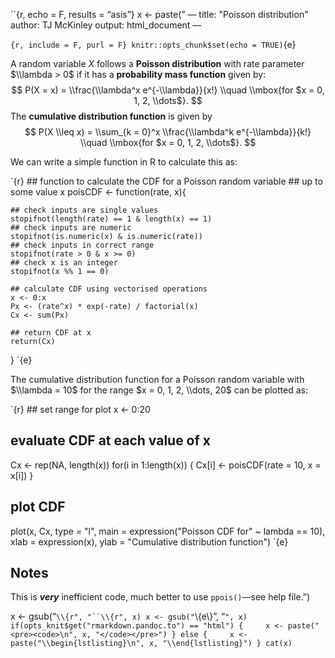 ``{r, echo = F, results = "asis"}
x <- paste("
---
title: \"Poisson distribution\"
author: TJ McKinley
output: html_document
---

`{r, include = F, purl = F}
knitr::opts_chunk$set(echo = TRUE)
`{e}

A random variable $X$ follows a **Poisson distribution** with rate parameter $\\lambda > 0$ if it has a **probability mass function** given by:
$$
    P(X = x) = \\frac{\\lambda^x e^{-\\lambda}}{x!} \\quad \\mbox{for $x = 0, 1, 2, \\dots$}.
$$
The **cumulative distribution function** is given by
$$
    P(X \\leq x) = \\sum_{k = 0}^x \\frac{\\lambda^k e^{-\\lambda}}{k!} \\quad \\mbox{for $x = 0, 1, 2, \\dots$}.
$$

We can write a simple function in R to calculate this as:

`{r}
## function to calculate the CDF for a Poisson random variable
## up to some value x
poisCDF <- function(rate, x){
    
    ## check inputs are single values
    stopifnot(length(rate) == 1 & length(x) == 1)
    ## check inputs are numeric
    stopifnot(is.numeric(x) & is.numeric(rate))
    ## check inputs in correct range
    stopifnot(rate > 0 & x >= 0)
    ## check x is an integer
    stopifnot(x %% 1 == 0)
    
    ## calculate CDF using vectorised operations
    x <- 0:x
    Px <- (rate^x) * exp(-rate) / factorial(x)
    Cx <- sum(Px)
    
    ## return CDF at x
    return(Cx)
}
`{e}

The cumulative distribution function for a Poisson random variable with $\\lambda = 10$ for the range $x = 0, 1, 2, \\dots, 20$ can be plotted as:

`{r}
## set range for plot
x <- 0:20

## evaluate CDF at each value of x
Cx <- rep(NA, length(x))
for(i in 1:length(x)) {
    Cx[i] <- poisCDF(rate = 10, x = x[i])
}

## plot CDF
plot(x, Cx, type = \"l\", 
     main = expression(\"Poisson CDF for\" ~ lambda == 10),
     xlab = expression(x),
     ylab = \"Cumulative distribution function\")
`{e}

## Notes

This is ***very*** inefficient code, much better to use `ppois()`---see help file.")

x <- gsub("`\\{r", "``\\{r", x)
x <- gsub("`\\{e\\}", "``", x)
if(opts_knit$get("rmarkdown.pandoc.to") == "html") {
    x <- paste("<pre><code>\n", x, "</code></pre>")
} else {
    x <- paste("\\begin{lstlisting}\n", x, "\\end{lstlisting}")
}
cat(x)
``


